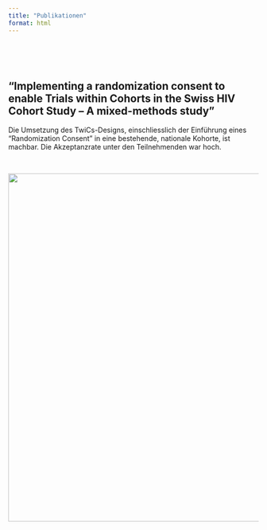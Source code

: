 ```yaml
---
title: "Publikationen"
format: html
---
```

<p> </p>
<p> </p>

## "Implementing a randomization consent to enable Trials within Cohorts in the Swiss HIV Cohort Study – A mixed-methods study"

Die Umsetzung des TwiCs-Designs, einschliesslich der Einführung eines "Randomization Consent" in eine bestehende, nationale Kohorte, ist machbar. Die Akzeptanzrate unter den Teilnehmenden war hoch.

<p> </p>

[![](images/zehnder.png){fig-align="center" width="700"}](https://doi.org/10.1016/j.jclinepi.2025.111973)